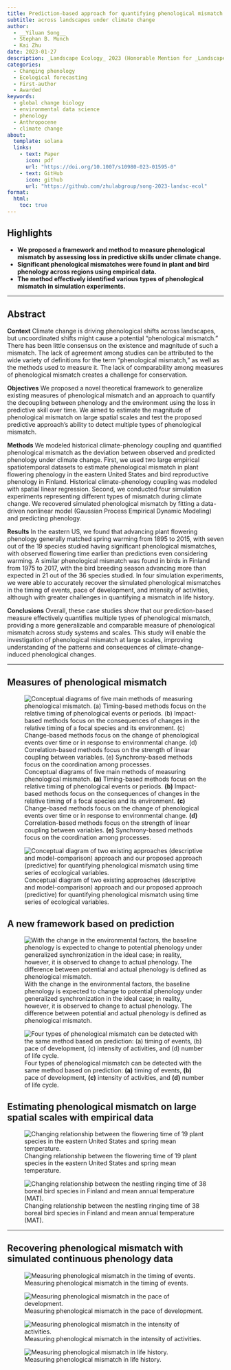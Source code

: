 ```yaml
---
title: Prediction-based approach for quantifying phenological mismatch
subtitle: across landscapes under climate change
author:
  - __Yiluan Song__
  - Stephan B. Munch
  - Kai Zhu
date: 2023-01-27
description: _Landscape Ecology_ 2023 (Honorable Mention for _Landscape Ecology_'s Best Article Award in 2023)
categories:
  - Changing phenology
  - Ecological forecasting
  - First-author
  - Awarded
keywords:
  - global change biology
  - environmental data science
  - phenology
  - Anthropocene
  - climate change
about:
  template: solana
  links:
    - text: Paper
      icon: pdf
      url: "https://doi.org/10.1007/s10980-023-01595-0"
    - text: GitHub
      icon: github
      url: "https://github.com/zhulabgroup/song-2023-landsc-ecol"
format:
  html:
    toc: true
---
```


## Highlights

-   **We proposed a framework and method to measure phenological mismatch by assessing loss in predictive skills under climate change.**
-   **Significant phenological mismatches were found in plant and bird phenology across regions using empirical data.**
-   **The method effectively identified various types of phenological mismatch in simulation experiments.**

------------------------------------------------------------------------

## Abstract

**Context** Climate change is driving phenological shifts across landscapes, but uncoordinated shifts might cause a potential “phenological mismatch.” There has been little consensus on the existence and magnitude of such a mismatch. The lack of agreement among studies can be attributed to the wide variety of definitions for the term “phenological mismatch,” as well as the methods used to measure it. The lack of comparability among measures of phenological mismatch creates a challenge for conservation.

**Objectives** We proposed a novel theoretical framework to generalize existing measures of phenological mismatch and an approach to quantify the decoupling between phenology and the environment using the loss in predictive skill over time. We aimed to estimate the magnitude of phenological mismatch on large spatial scales and test the proposed predictive approach’s ability to detect multiple types of phenological mismatch.

**Methods** We modeled historical climate-phenology coupling and quantified phenological mismatch as the deviation between observed and predicted phenology under climate change. First, we used two large empirical spatiotemporal datasets to estimate phenological mismatch in plant flowering phenology in the eastern United States and bird reproductive phenology in Finland. Historical climate-phenology coupling was modeled with spatial linear regression. Second, we conducted four simulation experiments representing different types of mismatch during climate change. We recovered simulated phenological mismatch by fitting a data-driven nonlinear model (Gaussian Process Empirical Dynamic Modeling) and predicting phenology.

**Results** In the eastern US, we found that advancing plant flowering phenology generally matched spring warming from 1895 to 2015, with seven out of the 19 species studied having significant phenological mismatches, with observed flowering time earlier than predictions even considering warming. A similar phenological mismatch was found in birds in Finland from 1975 to 2017, with the bird breeding season advancing more than expected in 21 out of the 36 species studied. In four simulation experiments, we were able to accurately recover the simulated phenological mismatches in the timing of events, pace of development, and intensity of activities, although with greater challenges in quantifying a mismatch in life history.

**Conclusions** Overall, these case studies show that our prediction-based measure effectively quantifies multiple types of phenological mismatch, providing a more generalizable and comparable measure of phenological mismatch across study systems and scales. This study will enable the investigation of phenological mismatch at large scales, improving understanding of the patterns and consequences of climate-change-induced phenological changes.

------------------------------------------------------------------------

## Measures of phenological mismatch

![Conceptual diagrams of five main methods of measuring phenological mismatch. **(a)** Timing-based methods focus on the relative timing of phenological events or periods. **(b)** Impact-based methods focus on the consequences of changes in the relative timing of a focal species and its environment. **(c)** Change-based methods focus on the change of phenological events over time or in response to environmental change. **(d)** Correlation-based methods focus on the strength of linear coupling between variables. **(e)** Synchrony-based methods focus on the coordination among processes.](1.png)

![Conceptual diagram of two existing approaches (descriptive and model-comparison) approach and our proposed approach (predictive) for quantifying phenological mismatch using time series of ecological variables.](2.png)

## A new framework based on prediction

![With the change in the environmental factors, the baseline phenology is expected to change to potential phenology under generalized synchronization in the ideal case; in reality, however, it is observed to change to actual phenology. The difference between potential and actual phenology is defined as phenological mismatch.](3.png)

![Four types of phenological mismatch can be detected with the same method based on prediction: __(a)__ timing of events, __(b)__ pace of development, __(c)__ intensity of activities, and __(d)__ number of life cycle.](4.png)

## Estimating phenological mismatch on large spatial scales with empirical data

![Changing relationship between the flowering time of 19 plant species in the eastern United States and spring mean temperature.](5.png)

![Changing relationship between the nestling ringing time of 38 boreal bird species in Finland and mean annual temperature (MAT).](6.png)

------------------------------------------------------------------------

## Recovering phenological mismatch with simulated continuous phenology data

![Measuring phenological mismatch in the timing of events.](7.png)

![Measuring phenological mismatch in the pace of development.](8.png)

![Measuring phenological mismatch in the intensity of activities.](9.png)

![Measuring phenological mismatch in life history.](10.png)
